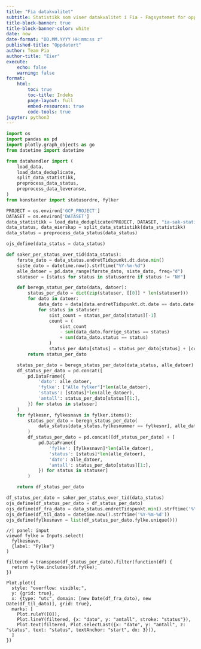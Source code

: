 ```yaml
---
title: "Fia datakvalitet"
subtitle: Statistikk som viser datakvalitet i Fia - Fagsystemet for oppfølging av IA-oppdraget i NAV.
title-block-banner: true
title-block-banner-color: white
date: now
date-format: "DD.MM.YYYY HH:mm:ss z"
published-title: "Oppdatert"
author: Team Pia
author-title: "Eier"
execute:
    echo: false
    warning: false
format:
    html:
        toc: true
        toc-title: Indeks
        page-layout: full
        embed-resources: true
        code-tools: true
jupyter: python3
---
```


```python
import os
import pandas as pd
import plotly.graph_objects as go
from datetime import datetime

from datahandler import (
    load_data,
    load_data_deduplicate,
    split_data_statistikk,
    preprocess_data_status,
    preprocess_data_leveranse,
)
from konstanter import statusordre, fylker

PROJECT = os.environ['GCP_PROJECT']
DATASET = os.environ['DATASET']
data_statistikk = load_data_deduplicate(PROJECT, DATASET, "ia-sak-statistikk-v1")
data_status, data_eierskap = split_data_statistikk(data_statistikk)
data_status = preprocess_data_status(data_status)

ojs_define(data_status = data_status)
```

```python
def saker_per_status_over_tid(data_status):
    første_dato = data_status.endretTidspunkt.dt.date.min()
    siste_dato = datetime.now().strftime("%Y-%m-%d")
    alle_datoer = pd.date_range(første_dato, siste_dato, freq="d")
    statuser = [status for status in statusordre if status != "NY"]

    def beregn_status_per_dato(data, datoer):
        status_per_dato = dict(zip(statuser, [[0]] * len(statuser)))
        for dato in datoer:
            data_dato = data[data.endretTidspunkt.dt.date == dato.date()]
            for status in statuser:
                sist_count = status_per_dato[status][-1]
                count = (
                    sist_count
                    - sum(data_dato.forrige_status == status)
                    + sum(data_dato.status == status)
                )
                status_per_dato[status] = status_per_dato[status] + [count]
        return status_per_dato

    status_per_dato = beregn_status_per_dato(data_status, alle_datoer)
    df_status_per_dato = pd.concat([
        pd.DataFrame({
            'dato': alle_datoer,
            'fylke': ["Alle fylker"]*len(alle_datoer),
            'status': [status]*len(alle_datoer),
            'antall': status_per_dato[status][1:],
        }) for status in statuser]
    )
    for fylkesnr, fylkesnavn in fylker.items():
        status_per_dato = beregn_status_per_dato(
            data_status[data_status.fylkesnummer == fylkesnr], alle_datoer
        )
        df_status_per_dato = pd.concat([df_status_per_dato] + [
            pd.DataFrame({
                'fylke': [fylkesnavn]*len(alle_datoer),
                'status': [status]*len(alle_datoer),
                'dato': alle_datoer,
                'antall': status_per_dato[status][1:],
            }) for status in statuser]
        )

    return df_status_per_dato

df_status_per_dato = saker_per_status_over_tid(data_status)
ojs_define(df_status_per_dato = df_status_per_dato)
ojs_define(df_fra_dato = data_status.endretTidspunkt.min().strftime('%Y-%m-%d'))
ojs_define(df_til_dato = datetime.now().strftime('%Y-%m-%d'))
ojs_define(fylkesnavn = list(df_status_per_dato.fylke.unique()))
```


```ojs
//| panel: input
viewof fylke = Inputs.select(
  fylkesnavn,
  {label: "Fylke"}
)
```


```ojs
filtered = transpose(df_status_per_dato).filter(function(df) {
  return fylke.includes(df.fylke);
})
```


```ojs
Plot.plot({
  style: "overflow: visible;",
  y: {grid: true},
  x: {type: "utc", domain: [new Date(df_fra_dato), new Date(df_til_dato)], grid: true},
  marks: [
    Plot.ruleY([0]),
    Plot.lineY(filtered, {x: "dato", y: "antall", stroke: "status"}),
    Plot.text(filtered, Plot.selectLast({x: "dato", y: "antall", z: "status", text: "status", textAnchor: "start", dx: 3})),
  ]
})
```
